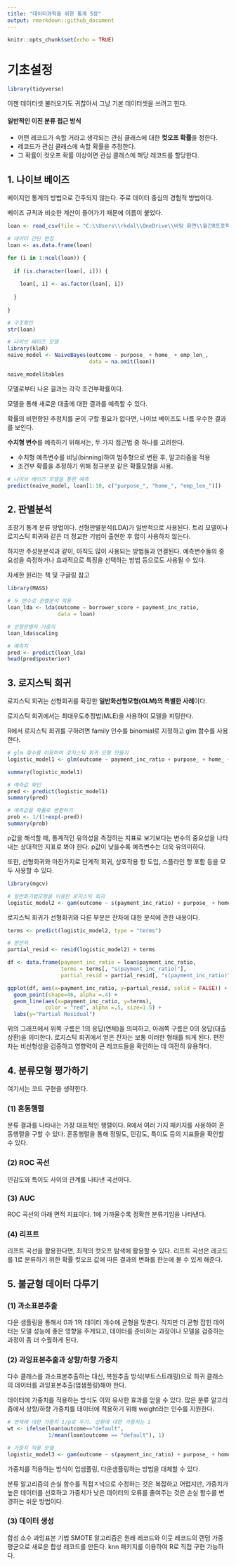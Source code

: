 ```yaml
---
title: "데이터과학을 위한 통계 5장"
output: rmarkdown::github_document
---
```


```r
knitr::opts_chunk$set(echo = TRUE)
```

# 기초설정
```r
library(tidyverse)
```

이젠 데이터셋 불러오기도 귀찮아서 그냥 기본 데이터셋을 쓰려고 한다.

#### 일반적인 이진 분류 접근 방식

- 어떤 레코드가 속할 거라고 생각되는 관심 클래스에 대한 **컷오프 확률**을 정한다.
- 레코드가 관심 클래스에 속할 확률을 추정한다.
- 그 확률이 컷오프 확률 이상이면 관심 클래스에 해당 레코드를 할당한다.


## 1. 나이브 베이즈

베이지언 통계의 방법으로 간주되지 않는다. 주로 데이터 중심의 경험적 방법이다.

베이즈 규칙과 비슷한 계산이 들어가기 때문에 이름이 붙었다.


```r
loan <- read_csv(file = "C:\\Users\\rkdal\\OneDrive\\바탕 화면\\월간R프로젝트\\데이터과학을위한통계\\psds_data\\loan_data.csv")

# 데이터 간단 편집
loan <- as.data.frame(loan)

for (i in 1:ncol(loan)) {
  
  if (is.character(loan[, i])) {
    
    loan[, i] <- as.factor(loan[, i])
    
  }
  
}

# 구조확인
str(loan)

# 나이브 베이즈 모델
library(klaR)
naive_model <- NaiveBayes(outcome ~ purpose_ + home_ + emp_len_,
                          data = na.omit(loan))

naive_model$tables
```


모델로부터 나온 결과는 각각 조건부확률이다.

모델을 통해 새로운 대출에 대한 결과를 예측할 수 있다.

확률의 비편향된 추정치를 굳이 구할 필요가 없다면, 나이브 베이즈도 나름 우수한 결과를 보인다.


**수치형 변수**를 예측하기 위해서는, 두 가지 접근법 중 하나를 고려한다.

- 수치형 예측변수를 비닝(binning)하여 범주형으로 변환 후, 알고리즘을 적용
- 조건부 확률을 추정하기 위해 정규분포 같은 확률모형을 사용.


```r
# 나이브 베이즈 모델을 통한 예측
predict(naive_model, loan[1:10, c("purpose_", "home_", "emp_len_")])
```


## 2. 판별분석

초창기 통계 분류 방법이다. 선형판별분석(LDA)가 일반적으로 사용된다. 트리 모델이나 로지스틱 회귀와 같은 더 정교한 기법이 출현한 후 많이 사용하지 않는다.

하지만 주성분분석과 같이, 아직도 많이 사용되는 방법들과 연결된다. 예측변수들의 중요성을 측정하거나 효과적으로 특징을 선택하는 방법 등으로도 사용될 수 있다.


자세한 원리는 책 및 구글링 참고


```r
library(MASS)

# 두 변수로 판별분석 적용
loan_lda <- lda(outcome ~ borrower_score + payment_inc_ratio,
                data = loan)

# 선형판별자 가중치
loan_lda$scaling

# 예측치
pred <- predict(loan_lda)
head(pred$posterior)
```


## 3. 로지스틱 회귀

로지스틱 회귀는 선형회귀를 확장한 **일반화선형모형(GLM)의 특별한 사례**이다.

로지스틱 회귀에서는 최대우도추정법(MLE)을 사용하여 모델을 피팅한다. 

R에서 로지스틱 회귀를 구하려면 family 인수를 binomial로 지정하고 glm 함수를 사용한다.

```r
# glm 함수를 이용하여 로지스틱 회귀 모형 만들기
logistic_model1 <- glm(outcome ~ payment_inc_ratio + purpose_ + home_ + emp_len_ + borrower_score, family = "binomial", data = loan)

summary(logistic_model1)

# 예측값 확인 
pred <- predict(logistic_model1)
summary(pred)

# 예측값을 확률로 변환하기
prob <- 1/(1+exp(-pred))
summary(prob)
```


p값을 해석할 때, 통계적인 유의성을 측정하는 지표로 보기보다는 변수의 중요성을 나타내는 상대적인 지표로 봐야 한다. p값이 낮을수록 예측변수는 더욱 유의미하다.

또한, 선형회귀와 마찬가지로 단계적 회귀, 상호작용 항 도입, 스플라인 항 포함 등을 모두 사용할 수 있다.

```r
library(mgcv)

# 일반화기법모형을 이용한 로지스틱 회귀
logistic_model2 <- gam(outcome ~ s(payment_inc_ratio) + purpose_ + home_ + emp_len_ + s(borrower_score), family = "binomial", data = loan)
```


로지스틱 회귀가 선형회귀와 다른 부분은 잔차에 대한 분석에 관한 내용이다.


```r
terms <- predict(logistic_model2, type = "terms")

# 편잔차
partial_resid <- resid(logistic_model2) + terms

df <- data.frame(payment_inc_ratio = loan$payment_inc_ratio,
                 terms = terms[, "s(payment_inc_ratio)"],
                 partial_resid = partial_resid[, "s(payment_inc_ratio)"])

ggplot(df, aes(x=payment_inc_ratio, y=partial_resid, solid = FALSE)) +
  geom_point(shape=46, alpha =.4) +
  geom_line(aes(x=payment_inc_ratio, y=terms),
            color = "red", alpha =.5, size=1.5) +
  labs(y="Partial Residual")
```


위의 그래프에서 위쪽 구름은 1의 응답(연체)을 의미하고, 아래쪽 구름은 0의 응답(대출 상환)을 의미한다. 로지스틱 회귀에서 얻은 잔차는 보통 이러한 형태를 띄게 된다. 편잔차는 비선형성을 검증하고 영향력이 큰 레코드들을 확인하는 데 여전히 유용하다.


## 4. 분류모형 평가하기

여기서는 코드 구현을 생략한다.

### (1) 혼동행렬

분류 결과를 나타내는 가장 대표적인 행렬이다. R에서 여러 가지 패키지를 사용하여 혼동행렬을 구할 수 있다. 혼동행렬을 통해 정밀도, 민감도, 특이도 등의 지표들을 확인할 수 있다.

### (2) ROC 곡선

민감도와 특이도 사이의 관계를 나타낸 곡선이다. 

### (3) AUC

ROC 곡선의 아래 면적 지표이다. 1에 가까울수록 정확한 분류기임을 나타낸다.

### (4) 리프트

리프트 곡선을 활용한다면, 최적의 컷오프 탐색에 활용할 수 있다. 리프트 곡선은 레코드를 1로 분류하기 위한 확률 컷오프 값에 따른 결과의 변화를 한눈에 볼 수 있게 해준다.


## 5. 불균형 데이터 다루기

### (1) 과소표본추출

다운 샘플링을 통해서 0과 1의 데이터 개수에 균형을 맞춘다. 작지만 더 균형 잡힌 데이터는 모델 성능에 좋은 영향을 주게되고, 데이터를 준비하는 과정이나 모델을 검증하는 과정이 좀 더 수월하게 된다.


### (2) 과잉표본추출과 상향/하향 가중치

다수 클래스를 과소표본추출하는 대신, 복원추출 방식(부트스트래핑)으로 희귀 클래스의 데이터를 과잉표본추출(업샘플링)해야 한다.

데이터에 가중치를 적용하는 방식도 이와 유사한 효과를 얻을 수 있다. 많은 분류 알고리즘에서 상향/하향 가중치를 데이터에 적용하기 위해 weight라는 인수를 지원한다.

```r
# 연체에 대한 가중치 1/p로 두기. 상환에 대한 가중치는 1
wt <- ifelse(loan$outcome=="default",
             1/mean(loan$outcome == "default"), 1)

# 가중치 적용 모델
logistic_model3 <- gam(outcome ~ s(payment_inc_ratio) + purpose_ + home_ + emp_len_ + s(borrower_score), family = "binomial", data = loan, weights = wt)
```


가중치를 적용하는 방식이 업샘플링, 다운샘플링하는 방법을 대체할 수 있다.

분류 알고리즘의 손실 함수를 직접ㅈ넉으로 수정하는 것은 복잡하고 어렵지만, 가중치가 높은 데이터를 선호하고 가중치가 낮은 데이터의 오류를 줄여주는 것은 손실 함수를 변경하는 쉬운 방법이다.


### (3) 데이터 생성

합성 소수 과잉표본 기법 SMOTE 알고리즘은 원래 레코드와 이웃 레코드의 랜덤 가중평균으로 새로운 합성 레코드를 만든다. knn 패키지를 이용하여 R로 직접 구현 가능하다.
